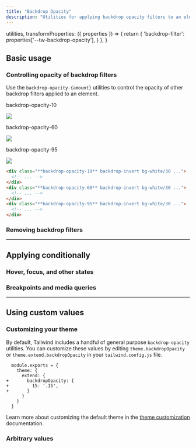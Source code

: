 ```yaml
---
title: "Backdrop Opacity"
description: "Utilities for applying backdrop opacity filters to an element."
---
```



  utilities,
  transformProperties: ({ properties }) => {
    return {
      'backdrop-filter': properties['--tw-backdrop-opacity'],
    }
  },
}

## Basic usage

### Controlling opacity of backdrop filters

Use the `backdrop-opacity-{amount}` utilities to control the opacity of other backdrop filters applied to an element.

<Example p="none">
  <div class="flex justify-start sm:block overflow-scroll sm:overflow-visible scroll-p-8">
  <div class="flex items-center justify-around gap-6 sm:gap-4 font-mono font-bold shrink-0 p-8">
    <div class="flex flex-col items-center shrink-0">
      <p class="font-medium text-sm text-gray-500 font-mono text-center mb-3">backdrop-opacity-10</p>
      <div class="relative">
        <div class="absolute inset-6 backdrop-opacity-10 backdrop-invert h-20 w-20 bg-white/30"></div>
        <img class="w-32 h-32 object-cover rounded-lg shadow-xl" src="https://images.unsplash.com/photo-1554629947-334ff61d85dc?ixid=MnwxMjA3fDB8MHxwaG90by1wYWdlfHx8fGVufDB8fHx8&ixlib=rb-1.2.1&auto=format&fit=crop&w=320&h=320&q=80" />
        <div class="absolute inset-0 ring-1 ring-inset ring-black/10 rounded-lg"></div>
      </div>
    </div>
    <div class="flex flex-col items-center shrink-0">
      <p class="font-medium text-sm text-gray-500 font-mono text-center mb-3">backdrop-opacity-60</p>
      <div class="relative">
        <div class="absolute inset-6 backdrop-opacity-60 backdrop-invert h-20 w-20 bg-white/30"></div>
        <img class="w-32 h-32 object-cover rounded-lg shadow-xl" src="https://images.unsplash.com/photo-1554629947-334ff61d85dc?ixid=MnwxMjA3fDB8MHxwaG90by1wYWdlfHx8fGVufDB8fHx8&ixlib=rb-1.2.1&auto=format&fit=crop&w=320&h=320&q=80" />
        <div class="absolute inset-0 ring-1 ring-inset ring-black/10 rounded-lg"></div>
      </div>
    </div>
    <div class="flex flex-col items-center shrink-0">
      <p class="font-medium text-sm text-gray-500 font-mono text-center mb-3">backdrop-opacity-95</p>
      <div class="relative">
        <div class="absolute inset-6 backdrop-opacity-95 backdrop-invert h-20 w-20 bg-white/30"></div>
        <img class="w-32 h-32 object-cover rounded-lg shadow-xl" src="https://images.unsplash.com/photo-1554629947-334ff61d85dc?ixid=MnwxMjA3fDB8MHxwaG90by1wYWdlfHx8fGVufDB8fHx8&ixlib=rb-1.2.1&auto=format&fit=crop&w=320&h=320&q=80" />
        <div class="absolute inset-0 ring-1 ring-inset ring-black/10 rounded-lg"></div>
      </div>
    </div>
  </div>
  </div>
</Example>

```html
<div class="**backdrop-opacity-10** backdrop-invert bg-white/30 ...">
  <!-- ... -->
</div>
<div class="**backdrop-opacity-60** backdrop-invert bg-white/30 ...">
  <!-- ... -->
</div>
<div class="**backdrop-opacity-95** backdrop-invert bg-white/30 ...">
  <!-- ... -->
</div>
```

### Removing backdrop filters

<RemovingBackdropFilters defaultClass="backdrop-blur-md backdrop-opacity-60" />

---

## <Heading ignore>Applying conditionally</Heading>

### <Heading ignore>Hover, focus, and other states</Heading>

<HoverFocusAndOtherStates defaultClass="backdrop-opacity-100" featuredClass="backdrop-opacity-60" />

### <Heading ignore>Breakpoints and media queries</Heading>

<BreakpointsAndMediaQueries defaultClass="backdrop-opacity-100" featuredClass="backdrop-opacity-60" />

---

## Using custom values

### Customizing your theme

By default, Tailwind includes a handful of general purpose `backdrop-opacity` utilities. You can customize these values by editing `theme.backdropOpacity` or `theme.extend.backdropOpacity` in your `tailwind.config.js` file.

```diff-js tailwind.config.js
  module.exports = {
    theme: {
      extend: {
+       backdropOpacity: {
+         15: '.15',
+       }
      }
    }
  }
```

Learn more about customizing the default theme in the [theme customization](/docs/theme#customizing-the-default-theme) documentation.

### Arbitrary values

<ArbitraryValues property="backdrop-opacity" featuredClass="backdrop-opacity-[.15]" />
